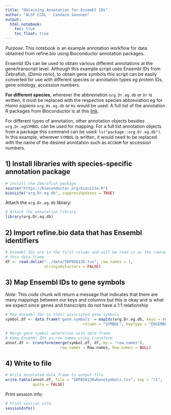 ```yaml
---
title: "Obtaining Annotation for Ensembl IDs"
author: "ALSF CCDL - Candace Savonen"
output:   
  html_notebook: 
    toc: true
    toc_float: true
---
```


*Purpose*: This notebook is an example annotation workflow for data obtained from refine.bio
using Bioconductor annotation packages.

Ensembl IDs can be used to obtain various different annotations at the 
gene/transcript level.
Although this example script uses Ensembl IDs from Zebrafish, (<i>Danio rerio</i>),
to obtain gene symbols this script can be easily converted for use with different 
species or annotation types <i>eg</i> protein IDs, gene ontology, accession 
numbers. 

<b>For different species</b>, wherever the abbreviation `org.Dr.eg.db` or `Dr` is 
written, it must be replaced with the respective species abbreviation <i>eg</i>
for<i> Homo sapiens</i> `org.Hs.eg.db` or `Hs` would be used.
A full list of the annotation R packages from Bioconductor is at this [link](https://bioconductor.org/packages/release/bioc/vignettes/limma/inst/doc/usersguide.pdf).

For different types of annotation, other annotation objects besides
`org.Dr.egSYMBOL` can be used for mapping.
For a full list annotation objects from a package this command can be used: 
`ls("package::org.Dr.eg.db")`. 
In this example, wherever `SYMBOL` is written, it would need to be replaced 
with the name of the desired annotation such as `ACCNUM` for accession numbers.

## 1) Install libraries with species-specific annotation package

```r
# Install the Zebrafish package
source("https://bioconductor.org/biocLite.R")
biocLite("org.Dr.eg.db", suppressUpdates = TRUE)
```

Attach the `org.Dr.eg.db` library:

```r
# Attach the annotation library 
library(org.Dr.eg.db)
```

## 2) Import refine.bio data that has Ensembl identifiers

```r
# Ensembl IDs are in the first column and will be read in as the rownames for 
# this data frame
df <- read.delim("../data/SRP056136.tsv", row.names = 1, 
                 stringsAsFactors = FALSE)
```

## 3) Map Ensembl IDs to gene symbols
*Note*: This code chunk will return a message that indicates that there are many
mappings between our keys and columns but this is okay and is what we expect 
since genes and transcripts do not have a 1:1 relationship

```r
# Map ensembl IDs to their associated gene symbols
symbol.df <- data.frame('gene.symbols' = mapIds(org.Dr.eg.db, keys = rownames(df), 
                                  column = "SYMBOL", keytype = "ENSEMBL"))

# Merge gene symbol annotation with data frame
# Keep Ensembl IDs as row names using transform
annot.df <- transform(merge(symbol.df, df, by = "row.names"),
                        row.names = Row.names, Row.names = NULL)
```

## 4) Write to file

```r
# Write annotated data frame to output file
write.table(annot.df, file = "SRP056136wGeneSymbols.tsv", sep = "\t",
            quote = FALSE)
```

Print session info:

```r
# Print session info 
sessionInfo()
```

